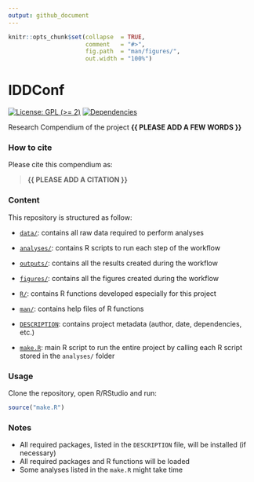 ```yaml
---
output: github_document
---
```


<!-- README.md is generated from README.Rmd. Please edit that file -->


```r
knitr::opts_chunk$set(collapse  = TRUE,
                      comment   = "#>",
                      fig.path  = "man/figures/",
                      out.width = "100%")
```



# IDDConf


<!-- badges: start -->
[![License: GPL (>= 2)](https://img.shields.io/badge/License-GPL%20%28%3E%3D%202%29-blue.svg)](https://choosealicense.com/licenses/gpl-2.0/)
[![Dependencies](https://img.shields.io/badge/dependencies-2/95-green?style=flat)](#)
<!-- badges: end -->


Research Compendium of the project **{{ PLEASE ADD A FEW WORDS }}**



### How to cite

Please cite this compendium as: 

> **{{ PLEASE ADD A CITATION }}**



### Content

This repository is structured as follow:

- [`data/`](https://github.com/SHVickers94/IDDConf/tree/master/data):
contains all raw data required to perform analyses

- [`analyses/`](https://github.com/SHVickers94/IDDConf/tree/main/analyses/):
contains R scripts to run each step of the workflow

- [`outputs/`](https://github.com/SHVickers94/IDDConf/tree/main/outputs):
contains all the results created during the workflow

- [`figures/`](https://github.com/SHVickers94/IDDConf/tree/main/figures):
contains all the figures created during the workflow

- [`R/`](https://github.com/SHVickers94/IDDConf/tree/main/R):
contains R functions developed especially for this project

- [`man/`](https://github.com/SHVickers94/IDDConf/tree/main/man):
contains help files of R functions

- [`DESCRIPTION`](https://github.com/SHVickers94/IDDConf/tree/main/DESCRIPTION):
contains project metadata (author, date, dependencies, etc.)

- [`make.R`](https://github.com/SHVickers94/IDDConf/tree/main/make.R):
main R script to run the entire project by calling each R script stored in the `analyses/` folder



### Usage

Clone the repository, open R/RStudio and run:

```r
source("make.R")
```



### Notes

- All required packages, listed in the `DESCRIPTION` file, will be installed (if necessary)
- All required packages and R functions will be loaded
- Some analyses listed in the `make.R` might take time
